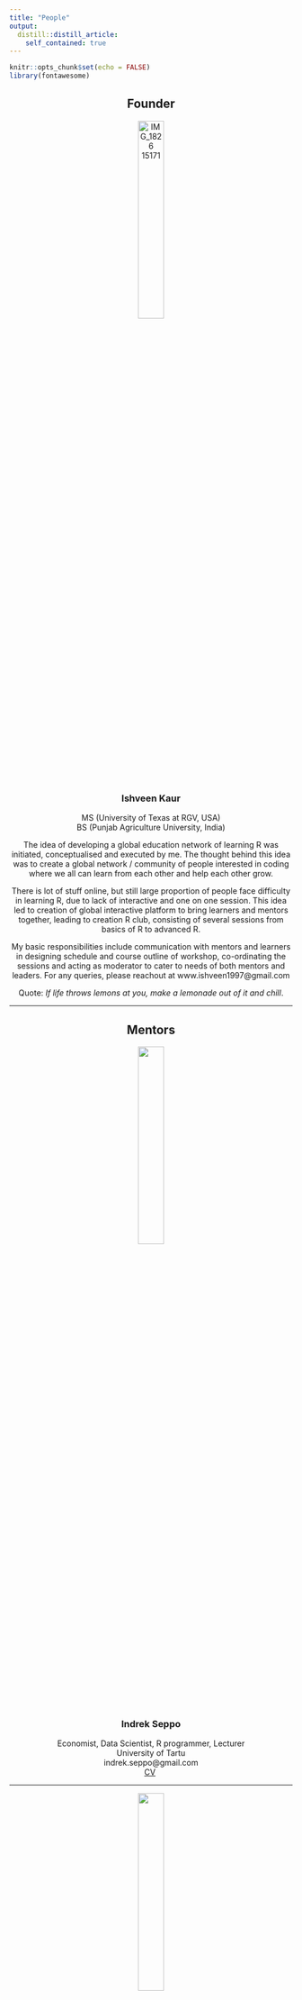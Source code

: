 ```yaml
---
title: "People"
output: 
  distill::distill_article:
    self_contained: true
---
```


```r
knitr::opts_chunk$set(echo = FALSE)
library(fontawesome)
```

<center>

## Founder

![IMG_1826 15171](https://user-images.githubusercontent.com/109856021/180665293-36ee4b6d-ce20-43cc-a5a7-8d2ab4ad6581.jpg){width="30%"}\

### Ishveen Kaur\
MS (University of Texas at RGV, USA)\
BS (Punjab Agriculture University, India)\

The idea of developing a global education network of learning R was initiated, conceptualised and executed by me. The thought behind this idea was to create a global network / community of people interested in coding where we all can learn from each other and help each other grow.\

There is lot of stuff online, but still large proportion of people face difficulty in learning R, due to lack of interactive and one on one session. This idea led to creation of global interactive platform to bring learners and mentors together, leading to creation R club, consisting of several sessions from basics of R to advanced R.\

My basic responsibilities include communication with mentors and learners in designing schedule and course outline of workshop, co-ordinating the sessions and acting as moderator to cater to needs of both mentors and leaders. For any queries, please reachout at www.ishveen1997@gmail.com\

Quote: *If life throws lemons at you, make a lemonade out of it and chill*.\

***

## Mentors

![](assets/images/indrek.jpg){width="30%"}\

### Indrek Seppo\
Economist, Data Scientist, R programmer, Lecturer\
University of Tartu\
indrek.seppo@gmail.com\
[CV](R_Eng_2020/CV_IndrekSeppo_eng.pdf)\  

***

![](assets/images/tessa.png){width="30%"}\
<!-- ![294963468_316006144002635_5734397872722105074_n](https://user-images.githubusercontent.com/109856021/180921338-afc1da65-50fd-4ba4-83a4-e4917a1ad5d3.png){width="30%"}\ -->

### Tessa Clarkson\

Ph.D candidate\
University of Queensland\
Australia\
tessc@live.com.au\

My name is Tessa Clarkson, I am a PhD Candidate at the University of Queensland, Australia. I have an interest in social cognition, memory, the self, and ownership. I am a self taught R coder and use R for behavioural data analysis and visualisation.\
`r fa("twitter")` [tessaclarkson](https://twitter.com/tessaclarkson)\

***

![293470166_1757033561312614_4839995128882907263_n](https://user-images.githubusercontent.com/109856021/180665019-b5232d70-e025-480d-a4c7-c45fc96abb03.jpg){width="30%"}\

### Faustino Delgado Camacho\
Genotypic Data Analyst\
\
Mexico\
faustdelcam@gmail.com\
Genotypic Data Analyst at CIMMYT (CGIAR)\

Biotechnologist/Bioinformatician with vast experience in QC/Curation, analysis and management of genotypic and phenotypic data from Wheat and Maize.I also have experience with LIMS and GIS data.My main programming language of expertise is R, although I also use SQL and Python very frequently.\

***

![](assets/images/elijah.png){width="30%"}\

### Elijah Appiah\
Ghana\
Economist by profession, and passionate about Data Science and AI.\

*Technical Skills*: Excel, SPSS, Stata, Eviews, Python, R, Tableau, Power BI, Google, TensorFlow.\

*Skills in R*: Basics in R, Data Types and Structures, Data Manipulation and Wrangling, Statistical Analysis, Tidyverse, Tidymodels for Machine Learning, Blogdown, Markdown, Shiny Web Applications, Time Series Analysis.\

appiahelijah497897@gmail.com\

</center>


<!-- ## Webmasters {.appendix} -->

<!-- :::::: {style="display: flex; "} -->

<!-- ::: {.column width="25%"} -->

<!-- ![](assets/images/profile.png){width="80%"} -->

<!-- ::: -->

<!-- ::: {.column width="75%} -->

<!-- #### KAMARUL ARIFFIN MANSOR\ -->
<!-- Designation: Senior Lecturer (Applied Statistics)\ -->
<!-- Affiliation: MARA University of Technology, Malaysia\ -->
<!-- Email: kamarul.ariffin.167118@gmail.com\ -->
<!-- <a href="https://ariff118.github.io/kamansor.github.io/" target="_blank">`r fa("globe")` Website</a>\ -->
<!-- <a href="https://www.youtube.com/channel/UC0I84XPicEYcCDZ1XDIPF4A/" target="_blank">``r fa("youtube")` YouTube</a>\ -->

<!-- ::: -->

<!-- :::::: -->


